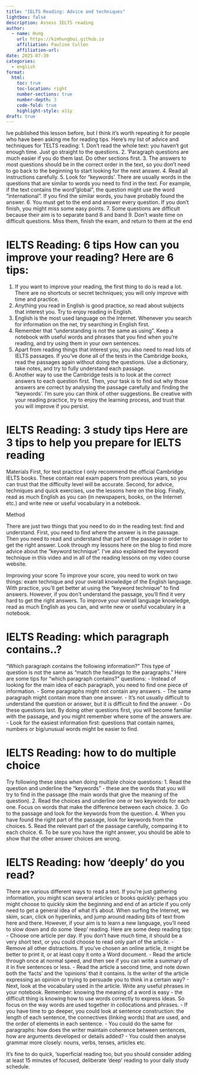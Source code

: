```yaml
---
title: "IELTS Reading: Advice and techniques"
lightbox: false
description: Assess IELTS reading
author:
  - name: Hung
    url: https://kimhungbui.github.io
    affiliation: Pauline Cullen
    affiliation-url: 
date: 2025-07-30
categories:
  - english
format:
  html:
    toc: true
    toc-location: right
    number-sections: true
    number-depth: 3
    code-fold: true
    highlight-style: a11y
draft: true
---
```

Ive published this lesson before, but I think it's worth repeating it for people who have been asking me for reading tips. Here's my list of advice and techniques for TELTS reading: 
1. Don't read the whole text: you haven't got enough time. Just go straight to the questions. 
2. 'Paragraph questions are much easier if you do them last. Do other sections first. 
3. The answers to most questions should be in the correct order in the text, so you don't need to go back to the beginning to start looking for the next answer. 
4. Read all instructions carefully. 
5. Look for "keywords'. There are usually words in the questions that are similar to words you need to find in the text. For example, if the text contains the word "global", the question might use the word "international". If you find the similar words, you have probably found the answer. 
6. You must get to the end and answer every question. If you don't finish, you might miss some easy points. 
7. Some questions are difficult because their aim is to separate band 8 and band 9. Don't waste time on difficult questions. Miss them, finish the exam, and return to them at the end

# IELTS Reading: 6 tips How can you improve your reading? Here are 6 tips: 
1. If you want to improve your reading, the first thing to do is read a lot. There are no shortcuts or secret techniques; you will only improve with time and practice. 
2. Anything you read in English is good practice, so read about subjects that interest you. Try to enjoy reading in English. 
3. English is the most used language on the Internet. Whenever you search for information on the net, try searching in English first. 
4. Remember that "understanding is not the same as using". Keep a notebook with useful words and phrases that you find when you're reading, and try using them in your own sentences. 
5. Apart from reading things that interest you, you also need to read lots of IELTS passages. If you've done all of the tests in the Cambridge books, read the passages again without doing the questions. Use a dictionary, take notes, and try to fully understand each passage. 
6. Another way to use the Cambridge tests is to look at the correct answers to each question first. Then, your task is to find out why those answers are correct by analysing the passage carefully and finding the "keywords'. I'm sure you can think of other suggestions. Be creative with your reading practice, try to enjoy the learning process, and trust that you will improve if you persist.

# IELTS Reading: 3 study tips Here are 3 tips to help you prepare for IELTS reading 

Materials
First, for test practice I only recommend the official Cambridge IELTS books. These contain real exam papers from previous years, so you can trust that the difficulty level will be accurate. Second, for advice, techniques and quick exercises, use the lessons here on the blog. Finally, read as much English as you can (in newspapers, books, on the Internet etc.) and write new or useful vocabulary in a notebook. 

Method

There are just two things that you need to do in the reading test: find and understand. First, you need to find where the answer is in the passage. Then you need to read and understand that part of the passage in order to get the right answer. Look through my lessons here on the blog to find more advice about the "keyword technique". I've also explained the keyword technique in this video and in all of the reading lessons on my video course website. 

Improving your score
To improve your score, you need to work on two things: exam technique and your overall knowledge of the English language. With practice, you'll get better at using the "keyword technique" to find answers. However, if you don't understand the passage, you'll find it very hard to get the right answers. To improve your overall language knowledge, read as much English as you can, and write new or useful vocabulary in a notebook.

# IELTS Reading: which paragraph contains..? 

"Which paragraph contains the following information?" This type of question is not the same as "match the headings to the paragraphs." Here are some tips for "which paragraph contains?" questions:
- Instead of looking for the main idea of each paragraph, you need to find one piece of information.
- Some paragraphs might not contain any answers.
- The same paragraph might contain more than one answer.
- It's not usually difficult to understand the question or answer, but it is difficult to find the answer.
- Do these questions last. By doing other questions first, you will become familiar with the passage, and you might remember where some of the answers are.
- Look for the easiest information first: questions that contain names, numbers or big/unusual words might be easier to find.

# IELTS Reading: how to do multiple choice 
Try following these steps when doing multiple choice questions: 
1. Read the question and underline the "keywords" - these are the words that you will try to find in the passage (the main words that give the meaning of the question). 
2. Read the choices and underline one or two keywords for each one. Focus on words that make the difference between each choice. 
3. Go to the passage and look for the keywords from the question. 
4. When you have found the right part of the passage, look for keywords from the choices. 
5. Read the relevant part of the passage carefully, comparing it to each choice. 
6. To be sure you have the right answer, you should be able to show that the other answer choices are wrong.

# IELTS Reading: how 'deeply' do you read? 
There are various different ways to read a text. If you're just gathering information, you might scan several articles or books quickly: perhaps you might choose to quickly skim the beginning and end of an article if you only need to get a general idea of what it's about. When surfing the Internet, we skim, scan, click on hyperlinks, and jump around reading bits of text from here and there. 
However, if your aim is to learn a new language, you'll need to slow down and do some 'deep' reading. 
Here are some deep reading tips: 
- Choose one article per day. If you don't have much time, it should be a very short text, or you could choose to read only part of the article. 
- Remove all other distractions. If you've chosen an online article, it might be better to print it, or at least copy it onto a Word document. 
- Read the article through once at normal speed, and then see if you can write a summary of it in five sentences or less. 
- Read the article a second time, and note down both the 'facts' and the 'opinions' that it contains. Is the writer of the article expressing an opinion or trying to persuade you to think in a certain way? 
- Next, look at the vocabulary used in the article. Write any useful phrases in your notebook. Remember: knowing the meaning of a word is easy - the difficult thing is knowing how to use words correctly to express ideas. So focus on the way words are used together in collocations and phrases.
- If you have time to go deeper, you could look at sentence construction: the length of each sentence, the connectives (linking words) that are used, and the order of elements in each sentence. 
- You could do the same for paragraphs: how does the writer maintain coherence between sentences, how are arguments developed or details added? 
- You could then analyse grammar more closely: nouns, verbs, tenses, articles etc. 

It's fine to do quick, 'superficial reading too, but you should consider adding at least 15 minutes of focused, deliberate 'deep' reading to your daily study schedule.